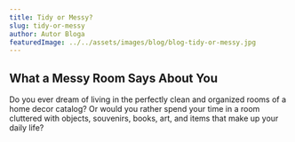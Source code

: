 ```yaml
---
title: Tidy or Messy?
slug: tidy-or-messy
author: Autor Bloga
featuredImage: ../../assets/images/blog/blog-tidy-or-messy.jpg
---
```

## What a Messy Room Says About You
Do you ever dream of living in the perfectly clean and organized rooms of a home decor catalog? Or would you rather spend your time in a room cluttered with objects, souvenirs, books, art, and items that make up your daily life?
